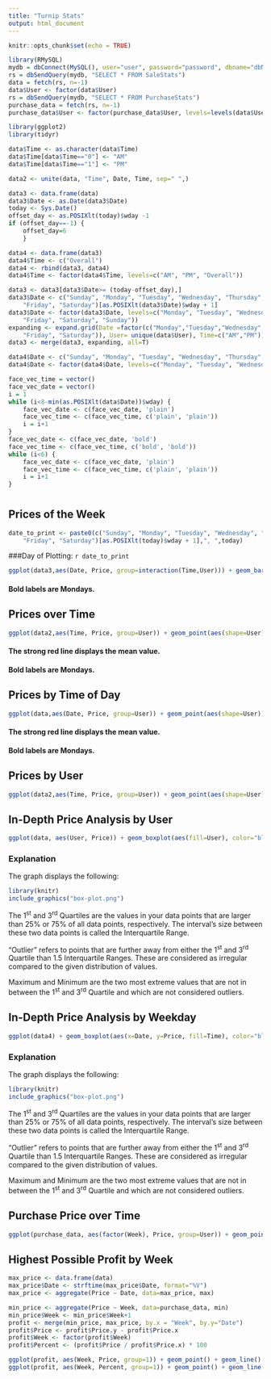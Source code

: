 ---
title: "Turnip Stats"
output: html_document
---

```{r setup, include=FALSE, message=FALSE, warning=FALSE}
knitr::opts_chunk$set(echo = TRUE)
```


```{r, echo=FALSE, message=FALSE, warning=FALSE}
library(RMySQL)
mydb = dbConnect(MySQL(), user="user", password="password", dbname="dbName", host="127.0.0.1")
rs = dbSendQuery(mydb, "SELECT * FROM SaleStats")
data = fetch(rs, n=-1)
data$User <- factor(data$User)
rs = dbSendQuery(mydb, "SELECT * FROM PurchaseStats")
purchase_data = fetch(rs, n=-1) 
purchase_data$User <- factor(purchase_data$User, levels=levels(data$User))

library(ggplot2)
library(tidyr)

data$Time <- as.character(data$Time)
data$Time[data$Time=="0"] <- "AM"
data$Time[data$Time=="1"] <- "PM"

data2 <- unite(data, "Time", Date, Time, sep=" ",)

data3 <- data.frame(data)
data3$Date <- as.Date(data3$Date)
today <- Sys.Date()
offset_day <- as.POSIXlt(today)$wday -1
if (offset_day==-1) {
	offset_day=6
	}

data4 <- data.frame(data3)
data4$Time <- c("Overall")
data4 <- rbind(data3, data4)
data4$Time <- factor(data4$Time, levels=c("AM", "PM", "Overall"))

data3 <- data3[data3$Date>= (today-offset_day),]
data3$Date <- c("Sunday", "Monday", "Tuesday", "Wednesday", "Thursday", 
    "Friday", "Saturday")[as.POSIXlt(data3$Date)$wday + 1]
data3$Date <- factor(data3$Date, levels=c("Monday", "Tuesday", "Wednesday", "Thursday", 
    "Friday", "Saturday", "Sunday"))
expanding <- expand.grid(Date =factor(c("Monday","Tuesday","Wednesday","Thursday","Friday","Saturday"), levels=c("Monday", "Tuesday", "Wednesday", "Thursday", 
    "Friday", "Saturday")), User= unique(data$User), Time=c("AM","PM"))
data3 <- merge(data3, expanding, all=T)

data4$Date <- c("Sunday", "Monday", "Tuesday", "Wednesday", "Thursday", "Friday", "Saturday")[as.POSIXlt(data4$Date)$wday + 1]
data4$Date <- factor(data4$Date, levels=c("Monday", "Tuesday", "Wednesday", "Thursday", "Friday", "Saturday"))

face_vec_time = vector()
face_vec_date = vector()
i = 1
while (i<8-min(as.POSIXlt(data$Date))$wday) {
	face_vec_date <- c(face_vec_date, 'plain')
	face_vec_time <- c(face_vec_time, c('plain', 'plain'))
	i = i+1
}
face_vec_date <- c(face_vec_date, 'bold')
face_vec_time <- c(face_vec_time, c('bold', 'bold'))
while (i<6) {
	face_vec_date <- c(face_vec_date, 'plain')
	face_vec_time <- c(face_vec_time, c('plain', 'plain'))
	i = i+1
}
```
# {.tabset .tabset-dropdown}

## Prices of the Week

```{r, echo=FALSE, message=FALSE, warning=FALSE, fig.width=10}
date_to_print <- paste0(c("Sunday", "Monday", "Tuesday", "Wednesday", "Thursday", 
    "Friday", "Saturday")[as.POSIXlt(today)$wday + 1],", ",today)
```

###Day of Plotting: `r date_to_print`

```{r, echo=FALSE, message=FALSE, warning=FALSE, fig.width=10, fig.height=8}
ggplot(data3,aes(Date, Price, group=interaction(Time,User))) + geom_bar(position="dodge2", stat="identity", aes(colour=Time, fill=User)) + coord_cartesian(ylim=c(min(data3[,"Price"], na.rm=T)-10,max(data3[,"Price"])+10)) + scale_colour_manual(values=c("#ffbc05","#0f0091")) + theme(legend.position="bottom") 
```

#### Bold labels are Mondays.

## Prices over Time

```{r, echo=FALSE, message=FALSE, warning=FALSE, fig.width= 10}
ggplot(data2,aes(Time, Price, group=User)) + geom_point(aes(shape=User))+geom_line(aes(colour=User)) + theme(axis.text.x = element_text(angle = 90, hjust = 1, face=face_vec_time)) + scale_shape_manual(values=1:nlevels(data2$User)) + stat_summary(geom = "point", fun = "mean", col = "red", size = 2, fill = "red", mapping=aes(group=Time)) + stat_summary(aes(group=1), geom = "line", fun = "mean", col = "red", size = 2)
```

#### The strong red line displays the mean value.

#### Bold labels are Mondays.

## Prices by Time of Day

```{r, echo=FALSE, message=FALSE, warning=FALSE, fig.width= 10}
ggplot(data,aes(Date, Price, group=User)) + geom_point(aes(shape=User))+geom_line(aes(colour=User))+facet_grid(.~Time) + theme(axis.text.x = element_text(angle = 90, hjust = 1, face=face_vec_date)) + scale_shape_manual(values=1:nlevels(data$User)) + stat_summary(geom = "point", fun = "mean", col = "red", size = 2, fill = "red", mapping=aes(group=Date)) + stat_summary(aes(group=1), geom = "line", fun = "mean", col = "red", size = 2)
```

#### The strong red line displays the mean value.

#### Bold labels are Mondays.

## Prices by User

```{r, echo=FALSE, message=FALSE, warning=FALSE, fig.width= 10, fig.height= 10}
ggplot(data2,aes(Time, Price, group=User)) + geom_point(aes(shape=User))+geom_line(aes(colour=User))+facet_wrap(.~User) + theme(axis.text.x = element_text(angle = 90, hjust = 1, face=face_vec_time)) + scale_shape_manual(values=1:nlevels(data2$User)) + guides(colour="none", shape="none")
```


## In-Depth Price Analysis by User

```{r, echo=FALSE, message=FALSE, warning=FALSE, fig.width= 10}
ggplot(data, aes(User, Price)) + geom_boxplot(aes(fill=User), color="black")+guides(fill="none")
```

### Explanation 

The graph displays the following:


```{r, echo=FALSE, message=FALSE, warning=FALSE, out.width="30%"}
library(knitr)
include_graphics("box-plot.png")
```

The 1^st^ and 3^rd^ Quartiles are the values in your data points that are larger than 25% or 75% of all data points, respectively. The interval's size between these two data points is called the Interquartile Range.

"Outlier" refers to points that are further away from either the 1^st^ and 3^rd^ Quartile than 1.5 Interquartile Ranges. These are considered as irregular compared to the given distribution of values.

Maximum and Minimum are the two most extreme values that are not in between the 1^st^ and 3^rd^ Quartile and which are not considered outliers.

## In-Depth Price Analysis by Weekday

```{r, echo=FALSE, message=FALSE, warning=FALSE, fig.width= 10, fig.height=8}
ggplot(data4) + geom_boxplot(aes(x=Date, y=Price, fill=Time), color="black") + scale_fill_manual(values=c("#ffbc05","#0f0091", "#09bd00")) + theme(legend.position="bottom")
```

### Explanation 

The graph displays the following:


```{r, echo=FALSE, message=FALSE, warning=FALSE, out.width="30%"}
library(knitr)
include_graphics("box-plot.png")
```

The 1^st^ and 3^rd^ Quartiles are the values in your data points that are larger than 25% or 75% of all data points, respectively. The interval's size between these two data points is called the Interquartile Range.

"Outlier" refers to points that are further away from either the 1^st^ and 3^rd^ Quartile than 1.5 Interquartile Ranges. These are considered as irregular compared to the given distribution of values.

Maximum and Minimum are the two most extreme values that are not in between the 1^st^ and 3^rd^ Quartile and which are not considered outliers.

## Purchase Price over Time

```{r, echo=FALSE, message=FALSE, warning=FALSE, fig.width= 10}
ggplot(purchase_data, aes(factor(Week), Price, group=User)) + geom_point(aes(shape=User))+geom_line(aes(colour=User)) + theme(axis.text.x = element_text(angle = 90, hjust = 1)) + scale_shape_manual(values=1:nlevels(purchase_data$User)) + labs(x="Week")
```

## Highest Possible Profit by Week

```{r, echo=FALSE, message=FALSE, warning=FALSE, fig.width= 10}
max_price <- data.frame(data)
max_price$Date <- strftime(max_price$Date, format="%V")
max_price <- aggregate(Price ~ Date, data=max_price, max)

min_price <- aggregate(Price ~ Week, data=purchase_data, min)
min_price$Week <- min_price$Week+1
profit <- merge(min_price, max_price, by.x = "Week", by.y="Date")
profit$Price <- profit$Price.y - profit$Price.x
profit$Week <- factor(profit$Week)
profit$Percent <- (profit$Price / profit$Price.x) * 100

ggplot(profit, aes(Week, Price, group=1)) + geom_point() + geom_line() + theme(axis.text.x = element_text(angle = 90, hjust = 1)) + labs(y="Profit per Turnip in Bells")
ggplot(profit, aes(Week, Percent, group=1)) + geom_point() + geom_line() + theme(axis.text.x = element_text(angle = 90, hjust = 1)) + labs(y="Profit per Turnip in %")
```
